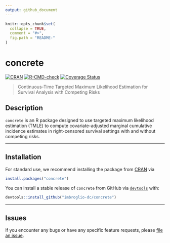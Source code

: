```yaml
---
output: github_document
---
```


<!-- README.md is generated from README.Rmd. Please edit that file -->

```r
knitr::opts_chunk$set(
  collapse = TRUE,
  comment = "#>",
  fig.path = "README-"
)
```

# concrete
[![CRAN](http://www.r-pkg.org/badges/version/concrete)](http://www.r-pkg.org/pkg/concrete)
[![R-CMD-check](https://github.com/imbroglio-dc/concrete/actions/workflows/R-CMD-check.yaml/badge.svg)](https://github.com/imbroglio-dc/concrete/actions/workflows/R-CMD-check.yaml)
[![Coverage Status](https://coveralls.io/repos/github/imbroglio-dc/concrete/badge.svg?branch=main)](https://coveralls.io/github/imbroglio-dc/concrete?branch=main)

> Continuous-Time Targeted Maximum Likelihood Estimation for Survival Analysis with Competing Risks 

## Description

`concrete` is an R package designed to use targeted maximum likelihood
estimation (TMLE) to compute covariate-adjusted marginal cumulative incidence
estimates in right-censored survival settings with and without competing risks. 

---

## Installation

For standard use, we recommend installing the package from
[CRAN](https://cran.r-project.org/) via

```r
install.packages("concrete")
```

You can install a stable release of `concrete` from GitHub via
[`devtools`](https://www.rstudio.com/products/rpackages/devtools/) with:

```r
devtools::install_github("imbroglio-dc/concrete")
```

---

## Issues

If you encounter any bugs or have any specific feature requests, please [file an
issue](https://github.com/imbroglio-dc/concrete/issues).
